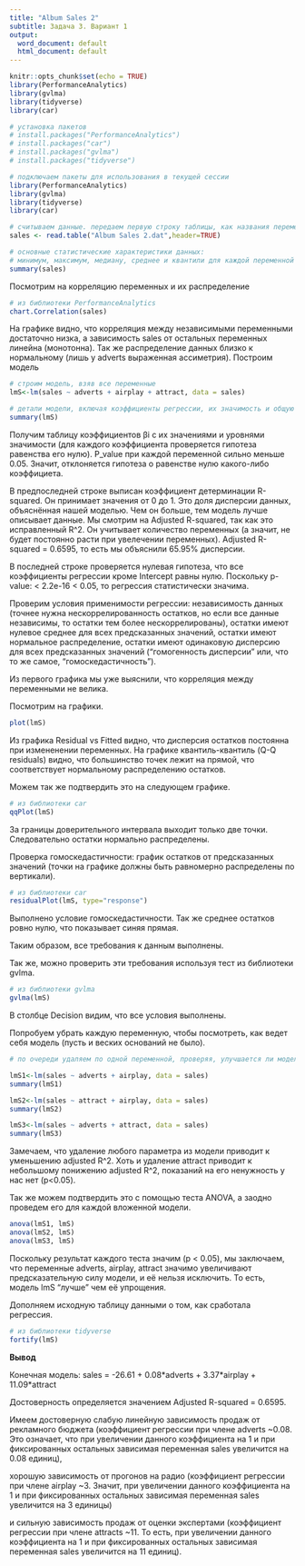 ---
title: "Album Sales 2"
subtitle: Задача 3. Вариант 1
output:
  word_document: default
  html_document: default
---

```{r setup, include=FALSE}
knitr::opts_chunk$set(echo = TRUE)
library(PerformanceAnalytics)
library(gvlma)
library(tidyverse)
library(car)
```


```{r}
# установка пакетов
# install.packages("PerformanceAnalytics")
# install.packages("car")
# install.packages("gvlma")
# install.packages("tidyverse")
```

```{r, eval=FALSE}
# подключаем пакеты для использования в текущей сессии
library(PerformanceAnalytics)
library(gvlma)
library(tidyverse)
library(car)
```

```{r}
# считываем данные. передаем первую строку таблицы, как названия переменных
sales <- read.table("Album Sales 2.dat",header=TRUE)

# основные статистические характеристики данных: 
# минимум, максимум, медиану, среднее и квантили для каждой переменной
summary(sales) 
```

Посмотрим на корреляцию переменных и их распределение
```{r}
# из библиотеки PerformanceAnalytics
chart.Correlation(sales)
```

На графике видно, что корреляция между независимыми переменными достаточно низка, а зависимость sales от остальных переменных линейна (монотонна). Так же распределение данных близко к нормальному (лишь у adverts выраженная ассиметрия).
Построим модель

```{r}
# строим модель, взяв все переменные
lmS<-lm(sales ~ adverts + airplay + attract, data = sales)

# детали модели, включая коэффициенты регрессии, их значимость и общую статистику модели
summary(lmS)
```

Получим таблицу коэффициентов βi с их значениями и уровнями значимости (для каждого коэффициента проверяется гипотеза равенства его нулю). P_value при каждой переменной сильно меньше 0.05. Значит, отклоняется гипотеза о равенстве нулю какого-либо коэффициета.

В предпоследней строке выписан коэффициент детерминации R-squared. Он принимает значения от 0 до 1. Это доля дисперсии данных, объяснённая нашей моделью. Чем он больше, тем модель лучше описывает данные. Мы смотрим на Adjusted R-squared, так как это исправленный R^2. Он учитывает количество переменных (а значит, не будет постоянно расти при увелечении переменных). Adjusted R-squared = 0.6595, то есть мы объяснили 65.95% дисперсии.

В последней строке проверяется нулевая гипотеза, что все коэффициенты регрессии кроме Intercept равны нулю. Поскольку p-value: < 2.2e-16 < 0.05, то регрессия статистически значима.

Проверим условия применимости регрессии: независимость данных (точнее нужна нескоррелированность остатков, но если все данные независимы, то остатки тем более нескоррелированы), остатки имеют нулевое среднее для всех предсказанных значений, остатки имеют нормальное распределение, остатки имеют одинаковую дисперсию для всех предсказанных значений (“гомогенность дисперсии” или, что то же самое, “гомоскедастичность”).

Из первого графика мы уже выяснили, что корреляция между переменными не велика.

Посмотрим на графики.

```{r}
plot(lmS)
```

Из графика Residual vs Fitted видно, что дисперсия остатков постоянна при измененении переменных. На графике квантиль-квантиль (Q-Q residuals) видно, что большинство точек лежит на прямой, что соответствует нормальному распределению остатков. 

Можем так же подтвердить это на следующем графике.

```{r}
# из библиотеки car
qqPlot(lmS)
```

За границы доверительного интервала выходит только две точки. Следовательно остатки нормально распределены. 

Проверка гомоскедастичности: график остатков от предсказанных значений (точки на графике должны быть равномерно распределены по вертикали).

```{r}
# из библиотеки car
residualPlot(lmS, type="response")
```

Выполнено условие гомоскедастичности. Так же среднее остатков ровно нулю, что показывает синяя прямая.

Таким образом, все требования к данным выполнены.

Так же, можно проверить эти требования используя тест из библиотеки gvlma.

```{r}
# из библиотеки gvlma
gvlma(lmS)
```

В столбце Decision видим, что все условия выполнены.

Попробуем убрать каждую переменную, чтобы посмотреть, как ведет себя модель (пусть и веских оснований не было).

```{r}
# по очереди удаляем по одной переменной, проверяя, улучшается ли модель (смотрим adjusted R^2)

lmS1<-lm(sales ~ adverts + airplay, data = sales)
summary(lmS1)

lmS2<-lm(sales ~ attract + airplay, data = sales)
summary(lmS2)

lmS3<-lm(sales ~ adverts + attract, data = sales)
summary(lmS3)
```

Замечаем, что удаление любого параметра из модели приводит к уменьшению adjusted R^2. Хоть и удаление attract приводит к небольшому понижению adjusted R^2, показаний на его ненужность у нас нет (p<0.05).

Так же можем подтвердить это с помощью теста ANOVA, а заодно проведем его для каждой вложенной модели.

```{r}
anova(lmS1, lmS)
anova(lmS2, lmS)
anova(lmS3, lmS)
```

Поскольку результат каждого теста значим (p < 0.05), мы заключаем, что переменные adverts, airplay, attract значимо увеличивают предсказательную силу модели, и её нельзя исключить. То есть, модель lmS “лучше” чем её упрощения.

Дополняем исходную таблицу данными о том, как сработала регрессия.
```{r}
# из библиотеки tidyverse
fortify(lmS)
```


**Вывод**

Конечная модель: sales = -26.61 + 0.08\*adverts + 3.37\*airplay + 11.09*attract

Достоверность определяется значением Adjusted R-squared = 0.6595.

Имеем достоверную слабую линейную зависимость продаж от рекламного бюджета (коэффициент регрессии при члене adverts ~0.08. Это означает, что при увеличении данного коэффициента на 1 и при фиксированных остальных зависимая переменная sales увеличится на 0.08 единиц),

хорошую зависимость от прогонов на радио (коэффициент регрессии при члене airplay ~3. Значит, при увеличении данного коэффициента на 1 и при фиксированных остальных зависимая переменная sales увеличится на 3 единицы) 

и сильную зависимость продаж от оценки экспертами (коэффициент регрессии при члене attracts ~11. То есть, при увеличении данного коэффициента на 1 и при фиксированных остальных зависимая переменная sales увеличится на 11 единиц).


